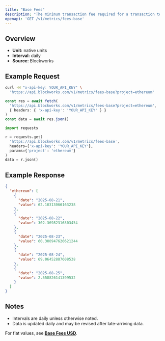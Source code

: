 ```yaml
---
title: "Base Fees"
description: "The minimum transaction fee required for a transaction to be included in a block"
openapi: 'GET /v1/metrics/fees-base'
---
```


## Overview

- **Unit:** native units
- **Interval:** daily
- **Source:** Blockworks

## Example Request

<CodeGroup>

```bash cURL
curl -H "x-api-key: YOUR_API_KEY" \
  "https://api.blockworks.com/v1/metrics/fees-base?project=ethereum"
```

```typescript TypeScript
const res = await fetch(
  'https://api.blockworks.com/v1/metrics/fees-base?project=ethereum',
  { headers: { 'x-api-key': 'YOUR_API_KEY' } }
)
const data = await res.json()
```

```python Python
import requests

r = requests.get(
  'https://api.blockworks.com/v1/metrics/fees-base',
  headers={'x-api-key': 'YOUR_API_KEY'},
  params={'project': 'ethereum'}
)
data = r.json()
```

</CodeGroup>

## Example Response

```json
{
  "ethereum": [
    {
      "date": "2025-08-21",
      "value": 62.10313066163238
    },
    {
      "date": "2025-08-22",
      "value": 302.36982316303454
    },
    {
      "date": "2025-08-23",
      "value": 60.300947620621244
    },
    {
      "date": "2025-08-24",
      "value": 69.06452887608538
    },
    {
      "date": "2025-08-25",
      "value": 2.558826141399532
    }
  ]
}
```

## Notes
- Intervals are daily unless otherwise noted.
- Data is updated daily and may be revised after late-arriving data.


<Note>For fiat values, see **[Base Fees USD](./fees-base-usd)**.</Note>